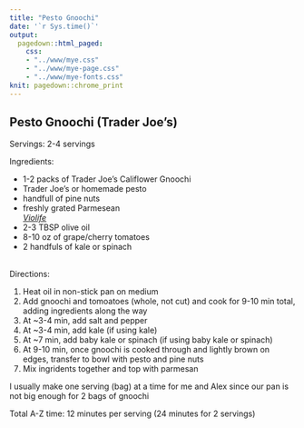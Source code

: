 ```yaml
---
title: "Pesto Gnoochi"
date: '`r Sys.time()`'
output: 
  pagedown::html_paged:
    css: 
    - "../www/mye.css"
    - "../www/mye-page.css"
    - "../www/mye-fonts.css"
knit: pagedown::chrome_print
---
```


## Pesto Gnoochi (Trader Joe's) 

<span class="mh">Servings:</span> 2-4 servings
<br>

<span class="mh">Ingredients:</span>  
<div class="my2cols">
<ul>
  <li>1-2 packs of Trader Joe's Califlower Gnoochi</li>
  <li>Trader Joe's or homemade pesto</li>
  <li>handfull of  pine nuts</li>
  <li>freshly grated Parmesean<br><i><a href="https://shop.violifefoods.com/just-like-parmesan" target="_blank">Violife</a></i></li>
  <li>2-3 TBSP olive oil</li>
  <li>8-10 oz of grape/cherry tomatoes</li>
  <li>2 handfuls of kale or spinach</li>
</ul>
</div>
<br>
<span class="mh">Directions:</span> 
<div class="my2cols">
<ol>
  <li>Heat oil in non-stick pan on medium </li>
  <li>Add gnoochi and tomoatoes (whole, not cut) and cook for 9-10 min total, adding ingredients along the way</li>
  <li>At ~3-4 min, add salt and pepper </li>
  <li>At ~3-4 min, add kale (if using kale) </li>
  <li>At ~7 min, add baby kale or spinach (if using baby kale or spinach) 
  <li>At 9-10 min, once gnoochi is cooked through and lightly brown on edges, transfer to bowl with pesto and pine nuts</li> 
  <li>Mix ingridents together and top with parmesan</li>
  
</ol>
</div>


I usually make one serving (bag) at a time for me and Alex since our pan is not big enough for 2 bags of gnoochi


Total A-Z time: 12 minutes per serving (24 minutes for 2 servings)  